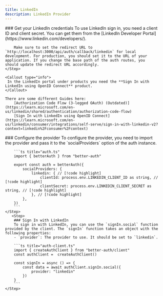 ```yaml
---
title: LinkedIn
description: LinkedIn Provider
---
```


<Steps>
    <Step> 
        ### Get your LinkedIn credentials
        To use LinkedIn sign in, you need a client ID and client secret. You can get them from the [LinkedIn Developer Portal](https://www.linkedin.com/developers/).
        
        Make sure to set the redirect URL to `http://localhost:3000/api/auth/callback/linkedin` for local development. For production, you should set it to the URL of your application. If you change the base path of the auth routes, you should update the redirect URL accordingly.
    </Step>

    <Callout type="info">
     In the LinkedIn portal under products you need the **Sign In with LinkedIn using OpenID Connect** product.
    </Callout>

    There are some different Guides here:
        [Authorization Code Flow (3-legged OAuth) (Outdated)](https://learn.microsoft.com/en-us/linkedin/shared/authentication/authorization-code-flow)
        [Sign In with LinkedIn using OpenID Connect](https://learn.microsoft.com/en-us/linkedin/consumer/integrations/self-serve/sign-in-with-linkedin-v2?context=linkedin%2Fconsumer%2Fcontext)

  <Step>
        ### Configure the provider
        To configure the provider, you need to import the provider and pass it to the `socialProviders` option of the auth instance.

        ```ts title="auth.ts"
        import { betterAuth } from "better-auth"

        export const auth = betterAuth({
            socialProviders: {
                linkedin: { // [!code highlight]
                    clientId: process.env.LINKEDIN_CLIENT_ID as string, // [!code highlight]
                    clientSecret: process.env.LINKEDIN_CLIENT_SECRET as string, // [!code highlight]
                }, // [!code highlight]
            },
        })
        ```
    </Step>
       <Step>
        ### Sign In with LinkedIn
        To sign in with LinkedIn, you can use the `signIn.social` function provided by the client. The `signIn` function takes an object with the following properties:
        - `provider`: The provider to use. It should be set to `linkedin`.

        ```ts title="auth-client.ts"
        import { createAuthClient } from "better-auth/client"
        const authClient =  createAuthClient()

        const signIn = async () => {
            const data = await authClient.signIn.social({
                provider: "linkedin"
            })
        }
        ```
    </Step>

</Steps>
